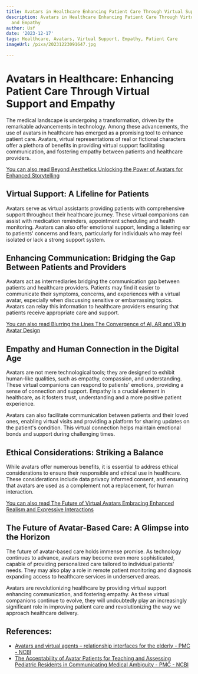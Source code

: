 ```yaml
---
title: Avatars in Healthcare Enhancing Patient Care Through Virtual Support and Empathy
description: Avatars in Healthcare Enhancing Patient Care Through Virtual Support
  and Empathy
author: Usf
date: '2023-12-17'
tags: Healthcare, Avatars, Virtual Support, Empathy, Patient Care
imageUrl: /pixa/20231223091647.jpg

---
```

# Avatars  in Healthcare: Enhancing Patient Care Through Virtual Support and  Empathy

The medical landscape is undergoing a transformation, driven by the remarkable advancements in technology. Among these advancements, the use of  avatars in healthcare has emerged as a promising tool to enhance patient care.  Avatars, virtual representations of real or fictional characters offer a plethora of benefits in  providing virtual support facilitating communication, and fostering empathy between  patients and healthcare providers.

[You can  also read Beyond Aesthetics Unlocking the  Power  of Avatars for Enhanced Storytelling](Beyond%20Aesthetics%20Unlocking%20the%20Power%20of%20Avatars%20for%20Enhanced%20Storytelling)


##  Virtual Support: A Lifeline  for Patients

Avatars serve as virtual  assistants providing patients with comprehensive support throughout their healthcare journey. These virtual companions can  assist with medication reminders,  appointment scheduling and health  monitoring. Avatars can also  offer emotional support, lending a listening ear to patients' concerns and fears, particularly for individuals who may  feel isolated or lack a strong  support system.

## Enhancing Communication: Bridging the Gap Between Patients and Providers

Avatars  act as intermediaries bridging the communication gap between patients and healthcare providers. Patients may find it easier  to communicate their symptoms, concerns,  and experiences  with a virtual avatar, especially when discussing sensitive or embarrassing topics. Avatars can  relay this  information to healthcare providers ensuring that patients receive appropriate care  and support.

[You can also read Blurring the Lines The Convergence  of AI, AR and  VR in Avatar Design](Blurring%20the%20Lines%20The%20Convergence%20of%20AI%2C%20AR%2C%20and%20VR%20in%20Avatar%20Design)


## Empathy and Human Connection in the Digital Age

Avatars are not mere technological tools; they are designed to exhibit human-like qualities, such  as empathy, compassion, and understanding. These virtual companions can respond to patients'  emotions,  providing a sense of connection and support. Empathy is a crucial element in healthcare, as it fosters trust, understanding and a more positive patient experience.

Avatars can also facilitate communication between  patients and their loved ones, enabling virtual visits and providing a platform for sharing updates on the patient's condition. This virtual connection  helps maintain emotional bonds and support during challenging times.

## Ethical Considerations: Striking a Balance

While avatars offer numerous  benefits, it is essential to address ethical considerations to  ensure their responsible and ethical use  in healthcare. These considerations include data privacy informed consent, and ensuring that avatars are used  as a complement not a replacement, for human interaction.

[You can also read The Future of Virtual Avatars Embracing  Enhanced Realism  and Expressive Interactions](The%20Future%20of%20Virtual%20Avatars%20Embracing%20Enhanced%20Realism%20and%20Expressive%20Interactions)


## The Future of Avatar-Based Care: A Glimpse into the Horizon

The future of avatar-based care holds immense promise. As technology continues to advance, avatars may become even more sophisticated, capable of providing personalized care tailored to individual patients' needs. They may also play a role in remote patient monitoring and diagnosis expanding access to healthcare services in underserved areas.

Avatars are revolutionizing  healthcare by providing virtual  support enhancing communication, and  fostering empathy. As  these virtual companions  continue to evolve, they will undoubtedly  play an increasingly significant role  in improving patient care  and revolutionizing the  way we approach healthcare delivery.

## References:
- [Avatars and virtual agents – relationship interfaces for the elderly - PMC - NCBI](https://www.ncbi.nlm.nih.gov/pmc/articles/PMC5496465/)
- [The Acceptability of Avatar Patients for Teaching and Assessing Pediatric Residents in Communicating Medical Ambiguity - PMC - NCBI](https://www.ncbi.nlm.nih.gov/pmc/articles/PMC9765906/)

